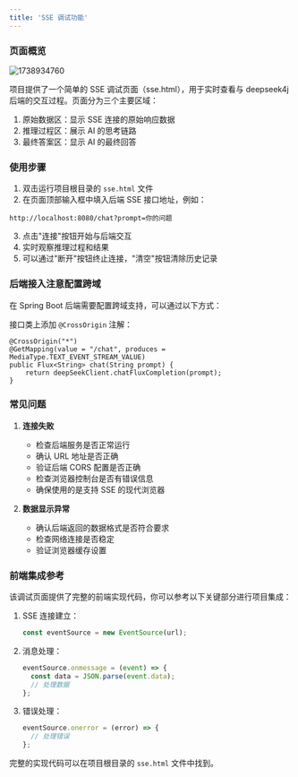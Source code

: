 ```yaml
---
title: 'SSE 调试功能'
---
```


### 页面概览

<img src='https://minio.pigx.vip/oss/202502/1738934760.png' alt='1738934760'/>

项目提供了一个简单的 SSE 调试页面（sse.html），用于实时查看与 deepseek4j 后端的交互过程。页面分为三个主要区域：

1. 原始数据区：显示 SSE 连接的原始响应数据
2. 推理过程区：展示 AI 的思考链路
3. 最终答案区：显示 AI 的最终回答

### 使用步骤

1. 双击运行项目根目录的 `sse.html` 文件
2. 在页面顶部输入框中填入后端 SSE 接口地址，例如：
```
http://localhost:8080/chat?prompt=你的问题
```
3. 点击"连接"按钮开始与后端交互
4. 实时观察推理过程和结果
5. 可以通过"断开"按钮终止连接，"清空"按钮清除历史记录

### 后端接入注意配置跨域

在 Spring Boot 后端需要配置跨域支持，可以通过以下方式：

接口类上添加 `@CrossOrigin` 注解：

```
@CrossOrigin("*")
@GetMapping(value = "/chat", produces = MediaType.TEXT_EVENT_STREAM_VALUE)
public Flux<String> chat(String prompt) {
    return deepSeekClient.chatFluxCompletion(prompt);
}
```
   


### 常见问题

1. **连接失败**
   - 检查后端服务是否正常运行
   - 确认 URL 地址是否正确
   - 验证后端 CORS 配置是否正确
   - 检查浏览器控制台是否有错误信息
   - 确保使用的是支持 SSE 的现代浏览器

2. **数据显示异常**
   - 确认后端返回的数据格式是否符合要求
   - 检查网络连接是否稳定
   - 验证浏览器缓存设置

### 前端集成参考

该调试页面提供了完整的前端实现代码，你可以参考以下关键部分进行项目集成：

1. SSE 连接建立：
   ```javascript
   const eventSource = new EventSource(url);
   ```

2. 消息处理：
   ```javascript
   eventSource.onmessage = (event) => {
     const data = JSON.parse(event.data);
     // 处理数据
   };
   ```

3. 错误处理：
   ```javascript
   eventSource.onerror = (error) => {
     // 处理错误
   };
   ```

完整的实现代码可以在项目根目录的 `sse.html` 文件中找到。